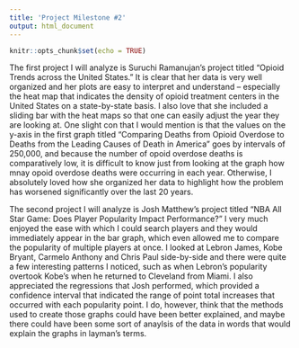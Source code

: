 ```yaml
---
title: 'Project Milestone #2'
output: html_document
---
```


```r
knitr::opts_chunk$set(echo = TRUE)
```

The first project I will analyze is Suruchi Ramanujan's project titled "Opioid Trends across
the United States." It is clear that her data is very well organized and her plots are easy to 
interpret and understand -- especially the heat map that indicates the density of opioid treatment
centers in the United States on a state-by-state basis. I also love that she included a sliding bar
with the heat maps so that one can easily adjust the year they are looking at. One slight con that I
would mention is that the values on the y-axis in the first graph titled "Comparing Deaths from Opioid Overdose to Deaths from the Leading Causes of Death in America" goes by intervals of 250,000,
and because the number of opoid overdose deaths is comparatively low, it is difficult to know just from looking at the graph how mnay opoid overdose deaths were occurring in each year. Otherwise,
I absolutely loved how she organized her data to highlight how the problem has worsened significantly over the last 20 years.

The second project I will analyze is Josh Matthew's project titled "NBA All Star Game: Does Player Popularity Impact Performance?" I very much enjoyed the ease with which I could search players and they would immediately appear in the bar graph, which even allowed me to compare the popularity of 
multiple players at once. I looked at Lebron James, Kobe Bryant, Carmelo Anthony and Chris Paul side-by-side and there were quite a few interesting patterns I noticed, such as when Lebron's popularity overtook Kobe's when he returned to Cleveland from Miami. I also appreciated the regressions that Josh performed, which provided a confidence interval that indicated the range of point total increases that occurred with each popularity point. I do, however, think that the methods used to create those graphs could have been better explained, and maybe there could have been some sort of anaylsis of the data in words that would explain the graphs in layman's terms.